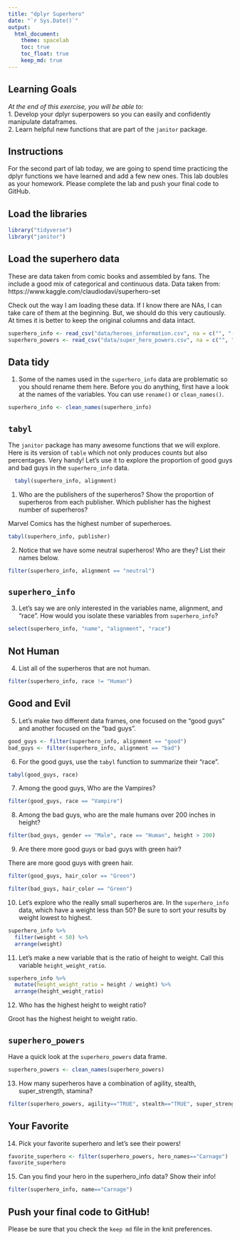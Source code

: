 ```yaml
---
title: "dplyr Superhero"
date: "`r Sys.Date()`"
output:
  html_document: 
    theme: spacelab
    toc: true
    toc_float: true
    keep_md: true
---
```


## Learning Goals  
*At the end of this exercise, you will be able to:*    
1. Develop your dplyr superpowers so you can easily and confidently manipulate dataframes.  
2. Learn helpful new functions that are part of the `janitor` package.  

## Instructions
For the second part of lab today, we are going to spend time practicing the dplyr functions we have learned and add a few new ones. This lab doubles as your homework. Please complete the lab and push your final code to GitHub.  

## Load the libraries
```r
library("tidyverse")
library("janitor")
```

## Load the superhero data
These are data taken from comic books and assembled by fans. The include a good mix of categorical and continuous data.  Data taken from: https://www.kaggle.com/claudiodavi/superhero-set  

Check out the way I am loading these data. If I know there are NAs, I can take care of them at the beginning. But, we should do this very cautiously. At times it is better to keep the original columns and data intact.  
```r
superhero_info <- read_csv("data/heroes_information.csv", na = c("", "-99", "-"))
superhero_powers <- read_csv("data/super_hero_powers.csv", na = c("", "-99", "-"))
```

## Data tidy
1. Some of the names used in the `superhero_info` data are problematic so you should rename them here. Before you do anything, first have a look at the names of the variables. You can use `rename()` or `clean_names()`.    

```r
superhero_info <- clean_names(superhero_info)
```

## `tabyl`
The `janitor` package has many awesome functions that we will explore. Here is its version of `table` which not only produces counts but also percentages. Very handy! Let's use it to explore the proportion of good guys and bad guys in the `superhero_info` data.  
```r
  tabyl(superhero_info, alignment)
```

1. Who are the publishers of the superheros? Show the proportion of superheros from each publisher. Which publisher has the highest number of superheros?  

Marvel Comics has the highest number of superheroes. 

```r
tabyl(superhero_info, publisher)
```

2. Notice that we have some neutral superheros! Who are they? List their names below. 

```r
filter(superhero_info, alignment == "neutral")
```

## `superhero_info`
3. Let's say we are only interested in the variables name, alignment, and "race". How would you isolate these variables from `superhero_info`?

```r
select(superhero_info, "name", "alignment", "race")
```

## Not Human
4. List all of the superheros that are not human.

```r
filter(superhero_info, race != "Human")
```

## Good and Evil
5. Let's make two different data frames, one focused on the "good guys" and another focused on the "bad guys".

```r
good_guys <- filter(superhero_info, alignment == "good")
bad_guys <- filter(superhero_info, alignment == "bad")
```

6. For the good guys, use the `tabyl` function to summarize their "race".

```r
tabyl(good_guys, race)
```

7. Among the good guys, Who are the Vampires?

```r
filter(good_guys, race == "Vampire")
```

8. Among the bad guys, who are the male humans over 200 inches in height?

```r
filter(bad_guys, gender == "Male", race == "Human", height > 200)
```

9. Are there more good guys or bad guys with green hair?  

There are more good guys with green hair. 

```r
filter(good_guys, hair_color == "Green")
```

```r
filter(bad_guys, hair_color == "Green")
```

10. Let's explore who the really small superheros are. In the `superhero_info` data, which have a weight less than 50? Be sure to sort your results by weight lowest to highest.  

```r
superhero_info %>%
  filter(weight < 50) %>%
  arrange(weight)
```

11. Let's make a new variable that is the ratio of height to weight. Call this variable `height_weight_ratio`. 

```r
superhero_info %>%
  mutate(height_weight_ratio = height / weight) %>%
  arrange(height_weight_ratio)
```

12. Who has the highest height to weight ratio?  

Groot has the highest height to weight ratio. 

## `superhero_powers`
Have a quick look at the `superhero_powers` data frame.  

```r
superhero_powers <- clean_names(superhero_powers)
```

13. How many superheros have a combination of agility, stealth, super_strength, stamina?

```r
filter(superhero_powers, agility=="TRUE", stealth=="TRUE", super_strength=="TRUE", stamina=="TRUE")
```

## Your Favorite
14. Pick your favorite superhero and let's see their powers!  

```r
favorite_superhero <- filter(superhero_powers, hero_names=="Carnage")
favorite_superhero
```

15. Can you find your hero in the superhero_info data? Show their info!  

```r
filter(superhero_info, name=="Carnage")   
```

## Push your final code to GitHub!
Please be sure that you check the `keep md` file in the knit preferences.  